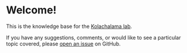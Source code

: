 # Welcome!
This is the knowledge base for the [Kolachalama lab](https://vkola-lab.github.io/).

If you have any suggestions, comments, or would like to see a particular topic covered, please [open an issue](https://github.com/vkola-lab/vkola-lab-docs/issues) on GitHub.
